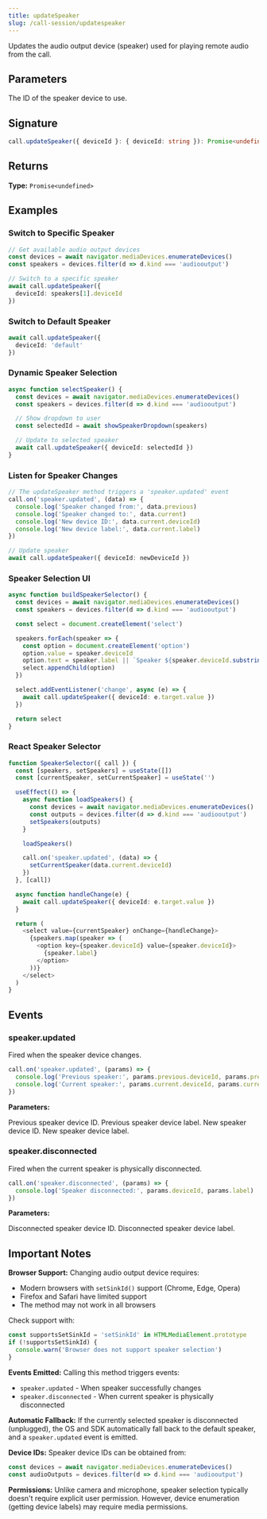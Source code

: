 ```yaml
---
title: updateSpeaker
slug: /call-session/updatespeaker
---
```



Updates the audio output device (speaker) used for playing remote audio from the call.

## Parameters

<APIField name="deviceId" type="string" required>
  The ID of the speaker device to use.
</APIField>

## Signature

```typescript
call.updateSpeaker({ deviceId }: { deviceId: string }): Promise<undefined>
```

## Returns

**Type:** `Promise<undefined>`

## Examples

### Switch to Specific Speaker

```typescript
// Get available audio output devices
const devices = await navigator.mediaDevices.enumerateDevices()
const speakers = devices.filter(d => d.kind === 'audiooutput')

// Switch to a specific speaker
await call.updateSpeaker({
  deviceId: speakers[1].deviceId
})
```

### Switch to Default Speaker

```typescript
await call.updateSpeaker({
  deviceId: 'default'
})
```

### Dynamic Speaker Selection

```typescript
async function selectSpeaker() {
  const devices = await navigator.mediaDevices.enumerateDevices()
  const speakers = devices.filter(d => d.kind === 'audiooutput')

  // Show dropdown to user
  const selectedId = await showSpeakerDropdown(speakers)

  // Update to selected speaker
  await call.updateSpeaker({ deviceId: selectedId })
}
```

### Listen for Speaker Changes

```typescript
// The updateSpeaker method triggers a 'speaker.updated' event
call.on('speaker.updated', (data) => {
  console.log('Speaker changed from:', data.previous)
  console.log('Speaker changed to:', data.current)
  console.log('New device ID:', data.current.deviceId)
  console.log('New device label:', data.current.label)
})

// Update speaker
await call.updateSpeaker({ deviceId: newDeviceId })
```

### Speaker Selection UI

```typescript
async function buildSpeakerSelector() {
  const devices = await navigator.mediaDevices.enumerateDevices()
  const speakers = devices.filter(d => d.kind === 'audiooutput')

  const select = document.createElement('select')

  speakers.forEach(speaker => {
    const option = document.createElement('option')
    option.value = speaker.deviceId
    option.text = speaker.label || `Speaker ${speaker.deviceId.substring(0, 5)}`
    select.appendChild(option)
  })

  select.addEventListener('change', async (e) => {
    await call.updateSpeaker({ deviceId: e.target.value })
  })

  return select
}
```

### React Speaker Selector

```typescript
function SpeakerSelector({ call }) {
  const [speakers, setSpeakers] = useState([])
  const [currentSpeaker, setCurrentSpeaker] = useState('')

  useEffect(() => {
    async function loadSpeakers() {
      const devices = await navigator.mediaDevices.enumerateDevices()
      const outputs = devices.filter(d => d.kind === 'audiooutput')
      setSpeakers(outputs)
    }

    loadSpeakers()

    call.on('speaker.updated', (data) => {
      setCurrentSpeaker(data.current.deviceId)
    })
  }, [call])

  async function handleChange(e) {
    await call.updateSpeaker({ deviceId: e.target.value })
  }

  return (
    <select value={currentSpeaker} onChange={handleChange}>
      {speakers.map(speaker => (
        <option key={speaker.deviceId} value={speaker.deviceId}>
          {speaker.label}
        </option>
      ))}
    </select>
  )
}
```

## Events

### speaker.updated

Fired when the speaker device changes.

```typescript
call.on('speaker.updated', (params) => {
  console.log('Previous speaker:', params.previous.deviceId, params.previous.label)
  console.log('Current speaker:', params.current.deviceId, params.current.label)
})
```

**Parameters:**

<APIField name="previous.deviceId" type="string">
  Previous speaker device ID.
</APIField>

<APIField name="previous.label" type="string">
  Previous speaker device label.
</APIField>

<APIField name="current.deviceId" type="string">
  New speaker device ID.
</APIField>

<APIField name="current.label" type="string">
  New speaker device label.
</APIField>

### speaker.disconnected

Fired when the current speaker is physically disconnected.

```typescript
call.on('speaker.disconnected', (params) => {
  console.log('Speaker disconnected:', params.deviceId, params.label)
})
```

**Parameters:**

<APIField name="deviceId" type="string">
  Disconnected speaker device ID.
</APIField>

<APIField name="label" type="string">
  Disconnected speaker device label.
</APIField>

## Important Notes

**Browser Support:** Changing audio output device requires:
- Modern browsers with `setSinkId()` support (Chrome, Edge, Opera)
- Firefox and Safari have limited support
- The method may not work in all browsers

Check support with:
```typescript
const supportsSetSinkId = 'setSinkId' in HTMLMediaElement.prototype
if (!supportsSetSinkId) {
  console.warn('Browser does not support speaker selection')
}
```

**Events Emitted:** Calling this method triggers events:
- `speaker.updated` - When speaker successfully changes
- `speaker.disconnected` - When current speaker is physically disconnected

**Automatic Fallback:** If the currently selected speaker is disconnected (unplugged), the OS and SDK automatically fall back to the default speaker, and a `speaker.updated` event is emitted.

**Device IDs:** Speaker device IDs can be obtained from:
```typescript
const devices = await navigator.mediaDevices.enumerateDevices()
const audioOutputs = devices.filter(d => d.kind === 'audiooutput')
```

**Permissions:** Unlike camera and microphone, speaker selection typically doesn't require explicit user permission. However, device enumeration (getting device labels) may require media permissions.
